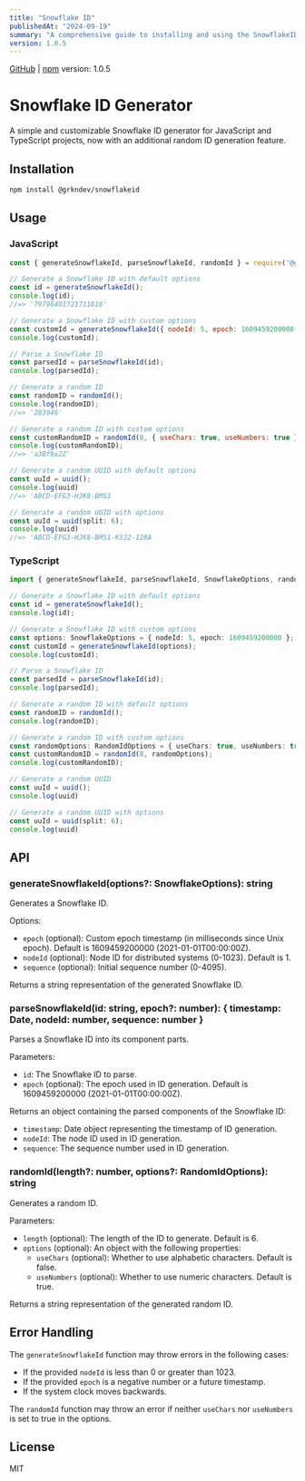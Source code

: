 ```yaml
---
title: "Snowflake ID"
publishedAt: "2024-09-19"
summary: "A comprehensive guide to installing and using the SnowflakeID package for generating unique IDs"
version: 1.0.5
---
```


[GitHub](https://github.com/grkndev/snowflake-id) | [npm](https://www.npmjs.com/package/@grkndev/snowflakeid)
version: 1.0.5

# Snowflake ID Generator

A simple and customizable Snowflake ID generator for JavaScript and TypeScript projects, now with an additional random ID generation feature.

## Installation

```bash
npm install @grkndev/snowflakeid
```

## Usage

### JavaScript

```javascript
const { generateSnowflakeId, parseSnowflakeId, randomId } = require('@grkndev/snowflakeid');

// Generate a Snowflake ID with default options
const id = generateSnowflakeId();
console.log(id);
//=> '79796401721711616'

// Generate a Snowflake ID with custom options
const customId = generateSnowflakeId({ nodeId: 5, epoch: 1609459200000 });
console.log(customId);

// Parse a Snowflake ID
const parsedId = parseSnowflakeId(id);
console.log(parsedId);

// Generate a random ID
const randomID = randomId();
console.log(randomID);
//=> '283946'

// Generate a random ID with custom options
const customRandomID = randomId(8, { useChars: true, useNumbers: true });
console.log(customRandomID);
//=> 'a3Bf9x2Z'

// Generate a random UUID with default options
const uuId = uuid();
console.log(uuid)
//=> 'ABCD-EFG3-HJK8-BMS1

// Generate a random UUID with options
const uuId = uuid(split: 6);
console.log(uuid)
//=> 'ABCD-EFG3-HJK8-BMS1-KSJ2-128A

```

### TypeScript

```typescript
import { generateSnowflakeId, parseSnowflakeId, SnowflakeOptions, randomId, RandomIdOptions } from '@grkndev/snowflakeid';

// Generate a Snowflake ID with default options
const id = generateSnowflakeId();
console.log(id);

// Generate a Snowflake ID with custom options
const options: SnowflakeOptions = { nodeId: 5, epoch: 1609459200000 };
const customId = generateSnowflakeId(options);
console.log(customId);

// Parse a Snowflake ID
const parsedId = parseSnowflakeId(id);
console.log(parsedId);

// Generate a random ID with default options
const randomID = randomId();
console.log(randomID);

// Generate a random ID with custom options
const randomOptions: RandomIdOptions = { useChars: true, useNumbers: true };
const customRandomID = randomId(8, randomOptions);
console.log(customRandomID);

// Generate a random UUID
const uuId = uuid();
console.log(uuid)

// Generate a random UUID with options
const uuId = uuid(split: 6);
console.log(uuid)
```

## API

### generateSnowflakeId(options?: SnowflakeOptions): string

Generates a Snowflake ID.

Options:
- `epoch` (optional): Custom epoch timestamp (in milliseconds since Unix epoch). Default is 1609459200000 (2021-01-01T00:00:00Z).
- `nodeId` (optional): Node ID for distributed systems (0-1023). Default is 1.
- `sequence` (optional): Initial sequence number (0-4095).

Returns a string representation of the generated Snowflake ID.

### parseSnowflakeId(id: string, epoch?: number): { timestamp: Date, nodeId: number, sequence: number }

Parses a Snowflake ID into its component parts.

Parameters:
- `id`: The Snowflake ID to parse.
- `epoch` (optional): The epoch used in ID generation. Default is 1609459200000 (2021-01-01T00:00:00Z).

Returns an object containing the parsed components of the Snowflake ID:
- `timestamp`: Date object representing the timestamp of ID generation.
- `nodeId`: The node ID used in ID generation.
- `sequence`: The sequence number used in ID generation.

### randomId(length?: number, options?: RandomIdOptions): string

Generates a random ID.

Parameters:
- `length` (optional): The length of the ID to generate. Default is 6.
- `options` (optional): An object with the following properties:
  - `useChars` (optional): Whether to use alphabetic characters. Default is false.
  - `useNumbers` (optional): Whether to use numeric characters. Default is true.

Returns a string representation of the generated random ID.

## Error Handling

The `generateSnowflakeId` function may throw errors in the following cases:
- If the provided `nodeId` is less than 0 or greater than 1023.
- If the provided `epoch` is a negative number or a future timestamp.
- If the system clock moves backwards.

The `randomId` function may throw an error if neither `useChars` nor `useNumbers` is set to true in the options.

## License

MIT